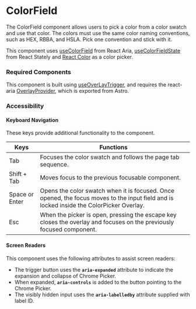 <Meta title="Components/ColorField/ColorField" />

# ColorField

The ColorField component allows users to pick a color from a color swatch and use that color. 
The colors must use the same color naming conventions, such as HEX, RBBA, and HSLA. 
Pick one convention and stick with it.

This component uses [useColorField](https://react-spectrum.adobe.com/react-aria/useColorField.html) from React Aria, 
[useColorFieldState](https://react-spectrum.adobe.com/react-stately/useColorFieldState.html) from React Stately 
and [React Color](https://casesandberg.github.io/react-color/) as a color picker.

### Required Components

This component is built using [useOverLayTrigger](https://react-spectrum.adobe.com/react-aria/useOverlayTrigger.html), and requires the 
react-aria [OverlayProvider](https://react-spectrum.adobe.com/react-aria/useOverlayTrigger.html#:~:text=contained%20in%20an-,OverlayProvider,-%2C%20which%20is%20used), which is exported from Astro.

### Accessibility

#### Keyboard Navigation

These keys provide additional functionality to the component.

| Keys | Functions |
| ---- | ---- |
| Tab |Focuses the color swatch and follows the page tab sequence. |
| Shift + Tab | Moves focus to the previous focusable component. |
| Space or Enter | Opens the color swatch when it is focused. Once opened, the focus moves to the input field and is locked inside the ColorPicker Overlay. |
| Esc | When the picker is open, pressing the escape key closes the overlay and focuses on the previously focused component. |

#### Screen Readers

This component uses the following attributes to assist screen readers:
- The trigger button uses the **`aria-expanded`** attribute to indicate the expansion and collapse of Chrome Picker.
- When expanded, **`aria-controls`** is added to the button pointing to the Chrome Picker.
- The visibly hidden input uses the **`aria-labelledby`** attribute supplied with label ID.
